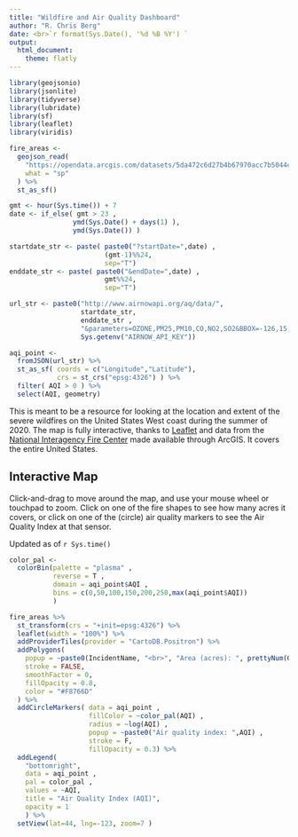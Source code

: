 ```yaml
---
title: "Wildfire and Air Quality Dashboard"
author: "R. Chris Berg"
date: <br>`r format(Sys.Date(), '%d %B %Y') `
output: 
  html_document:
    theme: flatly
---
```


```r

library(geojsonio)
library(jsonlite)
library(tidyverse)
library(lubridate)
library(sf)
library(leaflet)
library(viridis)

```

```r
fire_areas <- 
  geojson_read(
    "https://opendata.arcgis.com/datasets/5da472c6d27b4b67970acc7b5044c862_0.geojson", 
    what = "sp"
  ) %>%
  st_as_sf()

gmt <- hour(Sys.time()) + 7
date <- if_else( gmt > 23 , 
                ymd(Sys.Date() + days(1) ),
                ymd(Sys.Date()) )

startdate_str <- paste( paste0("?startDate=",date) ,
                        (gmt-1)%%24,
                        sep="T")
enddate_str <- paste( paste0("&endDate=",date) ,
                        gmt%%24,
                        sep="T")

url_str <- paste0("http://www.airnowapi.org/aq/data/",
                  startdate_str,
                  enddate_str , 
                  "&parameters=OZONE,PM25,PM10,CO,NO2,SO2&BBOX=-126,15,-60.22,60&dataType=A&format=application/json&verbose=0&nowcastonly=1&includerawconcentrations=0&API_KEY=",
                  Sys.getenv("AIRNOW_API_KEY"))

aqi_point <- 
  fromJSON(url_str) %>%
  st_as_sf( coords = c("Longitude","Latitude"),
            crs = st_crs("epsg:4326") ) %>% 
  filter( AQI > 0 ) %>%
  select(AQI, geometry)

```

This is meant to be a resource for looking at the location and extent of the severe wildfires on the United States West coast during the summer of 2020. The map is fully interactive, thanks to [Leaflet](https://leafletjs.com/) and data from the [National Interagency Fire Center](https://data-nifc.opendata.arcgis.com/datasets/wildfire-perimeters) made available through ArcGIS. It covers the entire United States.

## Interactive Map

Click-and-drag to move around the map, and use your mouse wheel or touchpad to zoom. Click on one of the fire shapes to see how many acres it covers, or click on one of the (circle) air quality markers to see the Air Quality Index at that sensor.

Updated as of `r Sys.time()`

```r

color_pal <- 
  colorBin(palette = "plasma" ,
           reverse = T , 
           domain = aqi_point$AQI , 
           bins = c(0,50,100,150,200,250,max(aqi_point$AQI))
           )

fire_areas %>%
  st_transform(crs = "+init=epsg:4326") %>%
  leaflet(width = "100%") %>%
  addProviderTiles(provider = "CartoDB.Positron") %>%
  addPolygons(
    popup = ~paste0(IncidentName, "<br>", "Area (acres): ", prettyNum(GISAcres, big.mark=",")),
    stroke = FALSE,
    smoothFactor = 0,
    fillOpacity = 0.8,
    color = "#F8766D"
  ) %>% 
  addCircleMarkers( data = aqi_point , 
                    fillColor = ~color_pal(AQI) , 
                    radius = ~log(AQI) , 
                    popup = ~paste0("Air quality index: ",AQI) , 
                    stroke = F,
                    fillOpacity = 0.3) %>%
  addLegend(
    "bottomright", 
    data = aqi_point ,
    pal = color_pal , 
    values = ~AQI,
    title = "Air Quality Index (AQI)",
    opacity = 1 
    ) %>%
  setView(lat=44, lng=-123, zoom=7 )
```

